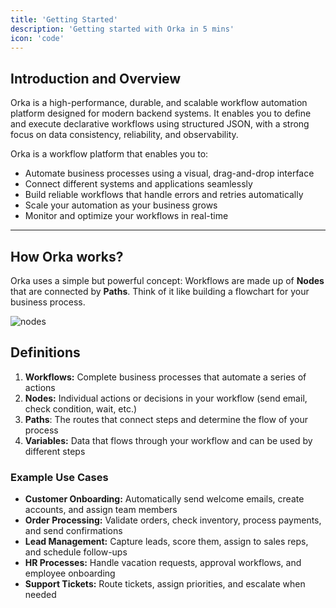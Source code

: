 ```yaml
---
title: 'Getting Started'
description: 'Getting started with Orka in 5 mins'
icon: 'code'
---
```


## Introduction and Overview

Orka is a high-performance, durable, and scalable workflow automation platform designed for modern backend systems. It enables you to define and execute declarative workflows using structured JSON, with a strong focus on data consistency, reliability, and observability.

Orka is a workflow platform that enables you to:

* Automate business processes using a visual, drag-and-drop interface
* Connect different systems and applications seamlessly
* Build reliable workflows that handle errors and retries automatically
* Scale your automation as your business grows
* Monitor and optimize your workflows in real-time

***

## How Orka works?

Orka uses a simple but powerful concept: Workflows are made up of **Nodes** that are connected by **Paths**. Think of it like building a flowchart for your business process.

![nodes](../images/nodes-prev.jpg)

## Definitions

1. **Workflows:** Complete business processes that automate a series of actions
2. **Nodes:** Individual actions or decisions in your workflow (send email, check condition, wait, etc.)
3. **Paths**: The routes that connect steps and determine the flow of your process
4. **Variables:** Data that flows through your workflow and can be used by different steps

### Example Use Cases

* **Customer Onboarding:** Automatically send welcome emails, create accounts, and assign team members
* **Order Processing:** Validate orders, check inventory, process payments, and send confirmations
* **Lead Management:** Capture leads, score them, assign to sales reps, and schedule follow-ups
* **HR Processes:** Handle vacation requests, approval workflows, and employee onboarding
* **Support Tickets:** Route tickets, assign priorities, and escalate when needed